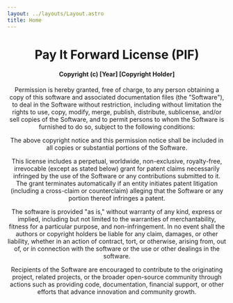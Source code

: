 ```yaml
---
layout: ../layouts/Layout.astro
title: Home
---
```


<Header back />

# Pay It Forward License (PIF)

#### Copyright (c) [Year] [Copyright Holder]

Permission is hereby granted, free of charge, to any person obtaining a copy of this software and associated documentation files (the "Software"), to deal in the Software without restriction, including without limitation the rights to use, copy, modify, merge, publish, distribute, sublicense, and/or sell copies of the Software, and to permit persons to whom the Software is furnished to do so, subject to the following conditions:

The above copyright notice and this permission notice shall be included in all copies or substantial portions of the Software.

This license includes a perpetual, worldwide, non-exclusive, royalty-free, irrevocable (except as stated below) grant for patent claims necessarily infringed by the use of the Software or any contributions submitted to it. The grant terminates automatically if an entity initiates patent litigation (including a cross-claim or counterclaim) alleging that the Software or any portion thereof infringes a patent.

The software is provided "as is," without warranty of any kind, express or implied, including but not limited to the warranties of merchantability, fitness for a particular purpose, and non-infringement. In no event shall the authors or copyright holders be liable for any claim, damages, or other liability, whether in an action of contract, tort, or otherwise, arising from, out of, or in connection with the software or the use or other dealings in the software.

Recipients of the Software are encouraged to contribute to the originating project, related projects, or the broader open-source community through actions such as providing code, documentation, financial support, or other efforts that advance innovation and community growth.